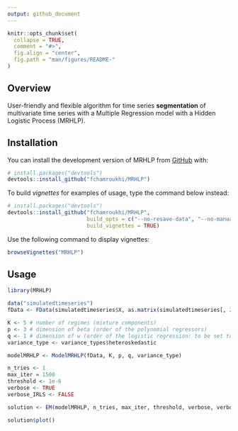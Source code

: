 ```yaml
---
output: github_document
---
```


<!-- README.md is generated from README.Rmd. Please edit that file -->

```r
knitr::opts_chunk$set(
  collapse = TRUE,
  comment = "#>",
  fig.align = "center",
  fig.path = "man/figures/README-"
)
```
## Overview

<!-- badges: start -->
<!-- badges: end -->

User-friendly and flexible algorithm for time series **segmentation** of multivariate time series with a Multiple Regression model with a Hidden Logistic Process (MRHLP).

## Installation

You can install the development version of MRHLP from [GitHub](https://github.com/) with:

```r
# install.packages("devtools")
devtools::install_github("fchamroukhi/MRHLP")
```

To build *vignettes* for examples of usage, type the command below instead:

```r
# install.packages("devtools")
devtools::install_github("fchamroukhi/MRHLP", 
                         build_opts = c("--no-resave-data", "--no-manual"), 
                         build_vignettes = TRUE)
```

Use the following command to display vignettes:

```r
browseVignettes("MRHLP")
```

## Usage

```r
library(MRHLP)

data("simulatedtimeseries")
fData <- FData(simulatedtimeseries$X, as.matrix(simulatedtimeseries[, 2:ncol(simulatedtimeseries)]))

K <- 5 # number of regimes (mixture components)
p <- 3 # dimension of beta (order of the polynomial regressors)
q <- 1 # dimension of w (order of the logistic regression: to be set to 1 for segmentation)
variance_type <- variance_types$heteroskedastic

modelMRHLP <- ModelMRHLP(fData, K, p, q, variance_type)

n_tries <- 1
max_iter = 1500
threshold <- 1e-6
verbose <- TRUE
verbose_IRLS <- FALSE

solution <- EM(modelMRHLP, n_tries, max_iter, threshold, verbose, verbose_IRLS)

solution$plot()
```
